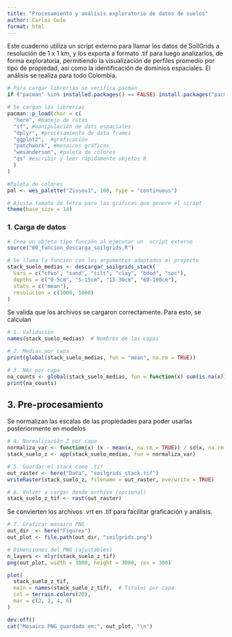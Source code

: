 ```yaml
---
title: "Procesamiento y análisis exploratorio de datos de suelos"
author: Carlos Guío
format: html
---
```


Este cuaderno utiliza un script externo para llamar los datos de SoilGrids a resolución de 1 x 1 km, y los exporta a formato .tif para luego analizarlos, de forma exploratoria, permitiendo la visualización de perfiles promedio por tipo de propiedad, así como la identificación de dominios espaciales. El análisis se realiza para todo Colombia.


```r

# Para cargar librerias se verifica pacman
if ("pacman" %in% installed.packages() == FALSE) install.packages("pacman")

# Se cargan las librerias
pacman::p_load(char = c(
  "here", #manejo de rutas
  "sf", #manipulación de dats espaciales
  "dplyr", #procesamiento de data frames
  "ggplot2",  #graficación
  "patchwork", #mosaicos gráficos
  "wesanderson", #paleta de colores
  "qs" #escribir y leer rápidamente objetos R
  )
)

#Paleta de colores
pal <- wes_palette("Zissou1", 100, type = "continuous")

# Ajusta tamaño de letra para las gráficas que genere el script
theme(base_size = 14)

```

### 1. Carga de datos

```r

# Crea un objeto tipo función al ejecutar un  script externo
source("00_funcion_descarga_soilgrids.R")

# Se llama la función con los argumentos adaptados al proyecto
stack_suelo_medias <- descargar_soilgrids_stack(
  vars = c("cfvo", "sand", "silt", "clay", "bdod", "soc"),
  depths = c("0-5cm", "5-15cm", "15-30cm", "60-100cm"),
  stats = c("mean"),
  resolucion = c(1000, 1000)
)


```

Se valida que los archivos se cargaron correctamente. Para esto, se calculan 

```r

# 1. Validación
names(stack_suelo_medias)  # Nombres de las capas

# 2. Medias por capa
print(global(stack_suelo_medias, fun = "mean", na.rm = TRUE))

# 3. NAs por capa
na_counts <- global(stack_suelo_medias, fun = function(x) sum(is.na(x)))
print(na_counts)

```


## 3. Pre-procesamiento

Se normalizan las escalas de las propiedades para poder usarlas posteriormente en modelos

```r

# 4. Normalización Z por capa
normaliza_var <- function(x) (x - mean(x, na.rm = TRUE)) / sd(x, na.rm = TRUE)
stack_suelo_z <- app(stack_suelo_medias, fun = normaliza_var)

# 5. Guardar el stack como .tif
out_raster <- here("Data", "soilgrids_stack.tif")
writeRaster(stack_suelo_z, filename = out_raster, overwrite = TRUE)

# 6. Volver a cargar desde archivo (opcional)
stack_suelo_z_tif <- rast(out_raster)


```


Se convierten los archivos .vrt en .tif para facilitar graficación y análisis.

```r


# 7. Graficar mosaico PNG
out_dir  <- here("Figures")
out_plot <- file.path(out_dir, "soilgrids.png")

# Dimensiones del PNG (ajustables)
n_layers <- nlyr(stack_suelo_z_tif)
png(out_plot, width = 3000, height = 3000, res = 300)

plot(
  stack_suelo_z_tif,
  main = names(stack_suelo_z_tif),  # Títulos por capa
  col = terrain.colors(20),
  mar = c(2, 2, 4, 6)
)

dev.off()
cat("Mosaico PNG guardado en:", out_plot, "\n")
```

